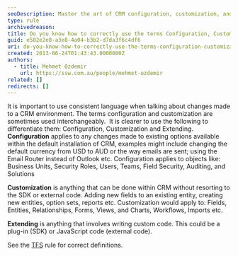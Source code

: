 ```yaml
---
seoDescription: Master the art of CRM configuration, customization, and extending with precise definitions and expert guidance.
type: rule
archivedreason:
title: Do you know how to correctly use the terms Configuration, Customization and Extending in the CRM context?
guid: e582e2e8-a3e8-4a04-b3b2-d7da3f6c4df6
uri: do-you-know-how-to-correctly-use-the-terms-configuration-customization-and-extending-in-the-crm-context
created: 2013-06-24T01:43:43.0000000Z
authors:
  - title: Mehmet Ozdemir
    url: https://ssw.com.au/people/mehmet-ozdemir
related: []
redirects: []
---
```


It is important to use consistent language when talking about changes made to a CRM environment. The terms configuration and customization are sometimes used interchangeably.  It is clearer to use the following to differentiate them: Configuration, Customization and Extending.
**Configuration** applies to any changes made to existing options available within the default installation of CRM, examples might include changing the default currency from USD to AUD or the way emails are sent; using the Email Router instead of Outlook etc.
Configuration applies to objects like: Business Units, Security Roles, Users, Teams, Field Security, Auditing, and Solutions

**Customization** is anything that can be done within CRM without resorting to the SDK or external code. Adding new fields to an existing entity, creating new entities, option sets, reports etc.
Customization would apply to: Fields, Entities, Relationships, Forms, Views, and Charts, Workflows, Imports etc.

**Extending** is anything that involves writing custom code. This could be a plug-in (SDK) or JavaScript code (external code).

See the [TFS](/do-you-know-how-to-correctly-use-the-terms-configuration-and-customization-in-the-tfs-context) rule for correct definitions.